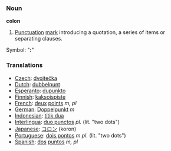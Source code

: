 ===Noun===

'''colon'''

#[[Punctuation]] [[mark]] introducing a quotation, a series of items or separating clauses.
Symbol: "''':'''"

===Translations===

*[[Czech]]: [[dvojtečka]]
*[[Dutch]]: [[dubbelpunt]]
*[[Esperanto]]: [[dupunkto]]
*[[Finnish]]: [[kaksoispiste]]
*[[French]]: [[deux]] [[points]] ''m, pl''
*[[German]]: [[Doppelpunkt]] ''m''
*[[Indonesian]]: [[titik dua]]
*[[Interlingua]]: [[duo punctos]] ''pl.'' (lit. "two dots")
*[[Japanese]]: [[コロン]] (koron)
*[[Portuguese]]: [[dois pontos]] ''m'' ''pl.'' (lit. "two dots")
*[[Spanish]]: [[dos]] [[puntos]] ''m, pl''